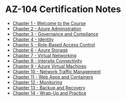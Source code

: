 # AZ-104 Certification Notes
* [Chapter 1 - Welcome to the Course](/posts/azure/az-104/cert-notes/acloudguru/chapter1/chapter1-about-the-exam)
* [Chapter 2 - Azure Administration](/posts/azure/az-104/cert-notes/acloudguru/chapter2/chapter2-understanding-azure-resource-manager)
* [Chapter 3 - Governance and Compliance](/posts/azure/az-104/cert-notes/acloudguru/chapter3/chapter3-managing-subscriptions)
* [Chapter 4 - Identity](/posts/azure/az-104/cert-notes/acloudguru/chapter4/chapter4-introduction-to-section)
* [Chapter 5 - Role-Based Access Control](/posts/azure/az-104/cert-notes/acloudguru/chapter5/chapter5-understanding-in-azure)
* [Chapter 6 - Azure Storage](/posts/azure/az-104/cert-notes/acloudguru/chapter6/chapter6-understanding-storage-accounts)
* [Chapter 7 - Virtual Networking](/posts/azure/az-104/cert-notes/acloudguru/chapter7/chapter7-conceptualizing-virtual-networks)
* [Chapter 8 - Intersite Connectivity](/posts/azure/az-104/cert-notes/acloudguru/chapter8/chapter8-configuring-azure-vnet-peering)
* [Chapter 9 - Azure Virtual Machines](/posts/azure/az-104/cert-notes/acloudguru/chapter9/chapter9-creating-and-managing-virtual-machines-part1)
* [Chapter 10 - Network Traffic Management](/posts/azure/az-104/cert-notes/acloudguru/chapter10/chapter10-introducing-azure-load-balancer)
* [Chapter 11 - Web Apps and Containers](/posts/azure/az-104/cert-notes/acloudguru/chapter11/chapter11-creating-an-app-service-plan)
* [Chapter 12 - Monitoring](/posts/azure/az-104/cert-notes/acloudguru/chapter12/chapter12-using-azure-monitor)
* [Chapter 13 - Backup and Recovery](/posts/azure/az-104/cert-notes/acloudguru/chapter13/chapter13-understanding-disaster-recovery)
* [Chapter 14 - Wrap-Up and Practice](/posts/azure/az-104/cert-notes/acloudguru/chapter14/chapter14-practice-exam)